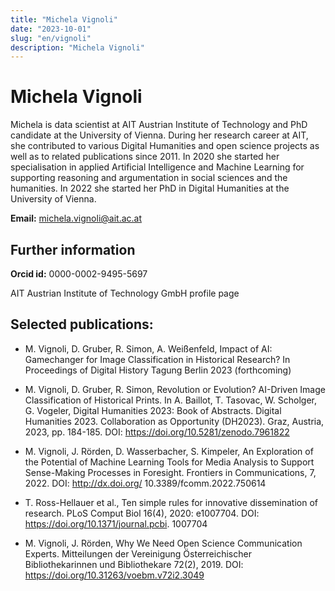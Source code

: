 ```yaml
---
title: "Michela Vignoli"
date: "2023-10-01"
slug: "en/vignoli"
description: "Michela Vignoli"
---
```


# Michela Vignoli

Michela is data scientist at AIT Austrian Institute of Technology and PhD candidate at the University of Vienna. During her research career at AIT, she contributed to various Digital Humanities and open science projects as well as to related publications since 2011. In 2020 she started her specialisation in applied Artificial Intelligence and Machine Learning for supporting reasoning and argumentation in social sciences and the humanities. In 2022 she started her PhD in Digital Humanities at the University of Vienna.

**Email:** michela.vignoli@ait.ac.at

## Further information

**Orcid id:** 0000-0002-9495-5697

AIT Austrian Institute of Technology GmbH profile page

## Selected publications:

   - M. Vignoli, D. Gruber, R. Simon, A. Weißenfeld, Impact of AI: Gamechanger for Image Classification in Historical Research? In Proceedings of Digital History Tagung Berlin 2023 (forthcoming)

   - M. Vignoli, D. Gruber, R. Simon, Revolution or Evolution? AI-Driven Image Classification of Historical Prints. In A. Baillot, T. Tasovac, W. Scholger, G. Vogeler, Digital Humanities 2023: Book of Abstracts. Digital Humanities 2023. Collaboration as Opportunity (DH2023). Graz, Austria, 2023, pp. 184-185. DOI: https://doi.org/10.5281/zenodo.7961822

   - M. Vignoli, J. Rörden, D. Wasserbacher, S. Kimpeler, An Exploration of the Potential of Machine Learning Tools for Media Analysis to Support Sense-Making Processes in Foresight. Frontiers in Communications, 7, 2022. DOI: http://dx.doi.org/ 10.3389/fcomm.2022.750614

   - T. Ross-Hellauer et al., Ten simple rules for innovative dissemination of research. PLoS Comput Biol 16(4), 2020: e1007704. DOI: https://doi.org/10.1371/journal.pcbi. 1007704

   - M. Vignoli, J. Rörden, Why We Need Open Science Communication Experts. Mitteilungen der Vereinigung Österreichischer Bibliothekarinnen und Bibliothekare 72(2), 2019. DOI: https://doi.org/10.31263/voebm.v72i2.3049
